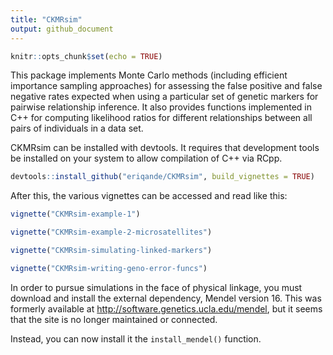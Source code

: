 ```yaml
---
title: "CKMRsim"
output: github_document
---
```


```r
knitr::opts_chunk$set(echo = TRUE)
```

This package implements Monte Carlo methods
(including efficient importance sampling approaches) for assessing the false positive and false
negative rates expected when using a particular set of genetic markers for pairwise relationship inference. It also
provides functions implemented in C++ for computing likelihood ratios for different 
relationships between all pairs of individuals in a data set.  

CKMRsim can be installed with devtools.  It requires that development tools be installed on your
system to allow compilation of C++ via RCpp.
```r
devtools::install_github("eriqande/CKMRsim", build_vignettes = TRUE)
```

After this, the various vignettes can be accessed and read like this:
```r
vignette("CKMRsim-example-1")

vignette("CKMRsim-example-2-microsatellites")

vignette("CKMRsim-simulating-linked-markers")

vignette("CKMRsim-writing-geno-error-funcs")
```

In order to pursue simulations in the face of physical linkage, you must download
and install the external dependency, Mendel version 16.  This was formerly
available at [http://software.genetics.ucla.edu/mendel](http://software.genetics.ucla.edu/mendel), but it seems that the site is no longer maintained or connected.

Instead, you can now install it the `install_mendel()` function.

